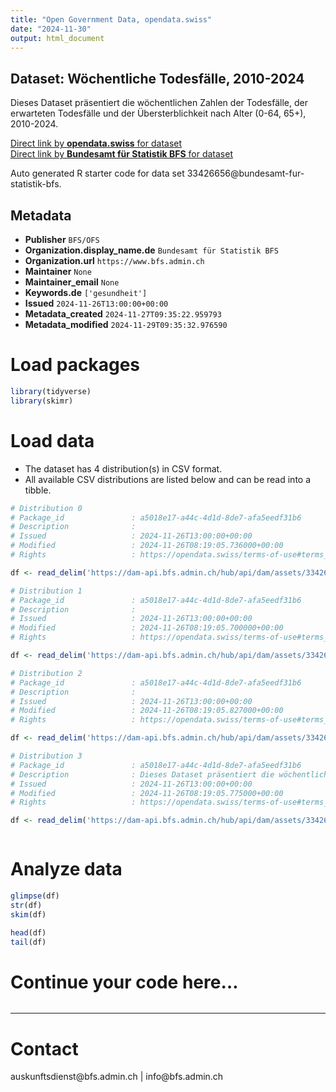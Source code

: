 ```yaml
---
title: "Open Government Data, opendata.swiss"
date: "2024-11-30"
output: html_document
---
```


## Dataset: Wöchentliche Todesfälle, 2010-2024

Dieses Dataset präsentiert die wöchentlichen Zahlen der Todesfälle, der erwarteten Todesfälle und der Übersterblichkeit nach Alter (0-64, 65+), 2010-2024.

[Direct link by **opendata.swiss** for dataset](https://opendata.swiss/de/dataset/wochentliche-todesfalle-2010-2024)<br>
[Direct link by **Bundesamt für Statistik BFS** for dataset](https://www.bfs.admin.ch/asset/de/ts-d-14.03.04.03-wr)

Auto generated R starter code for data set 33426656@bundesamt-fur-statistik-bfs.

## Metadata

- **Publisher** `BFS/OFS`
- **Organization.display_name.de** `Bundesamt für Statistik BFS`
- **Organization.url** `https://www.bfs.admin.ch`
- **Maintainer** `None`
- **Maintainer_email** `None`
- **Keywords.de** `['gesundheit']`
- **Issued** `2024-11-26T13:00:00+00:00`
- **Metadata_created** `2024-11-27T09:35:22.959793`
- **Metadata_modified** `2024-11-29T09:35:32.976590`


# Load packages

```r

library(tidyverse)
library(skimr)

```

# Load data

-   The dataset has 4 distribution(s) in CSV format.
-   All available CSV distributions are listed below and can be read into a tibble.

```r

# Distribution 0
# Package_id               : a5018e17-a44c-4d1d-8de7-afa5eedf31b6
# Description              : 
# Issued                   : 2024-11-26T13:00:00+00:00
# Modified                 : 2024-11-26T08:19:05.736000+00:00
# Rights                   : https://opendata.swiss/terms-of-use#terms_by_ask

df <- read_delim('https://dam-api.bfs.admin.ch/hub/api/dam/assets/33426671/master')

# Distribution 1
# Package_id               : a5018e17-a44c-4d1d-8de7-afa5eedf31b6
# Description              : 
# Issued                   : 2024-11-26T13:00:00+00:00
# Modified                 : 2024-11-26T08:19:05.700000+00:00
# Rights                   : https://opendata.swiss/terms-of-use#terms_by_ask

df <- read_delim('https://dam-api.bfs.admin.ch/hub/api/dam/assets/33426680/master')

# Distribution 2
# Package_id               : a5018e17-a44c-4d1d-8de7-afa5eedf31b6
# Description              : 
# Issued                   : 2024-11-26T13:00:00+00:00
# Modified                 : 2024-11-26T08:19:05.827000+00:00
# Rights                   : https://opendata.swiss/terms-of-use#terms_by_ask

df <- read_delim('https://dam-api.bfs.admin.ch/hub/api/dam/assets/33426676/master')

# Distribution 3
# Package_id               : a5018e17-a44c-4d1d-8de7-afa5eedf31b6
# Description              : Dieses Dataset präsentiert die wöchentlichen Zahlen der Todesfälle, der erwarteten Todesfälle und der Übersterblichkeit nach Alter (0-64, 65+), 2010-2024.
# Issued                   : 2024-11-26T13:00:00+00:00
# Modified                 : 2024-11-26T08:19:05.775000+00:00
# Rights                   : https://opendata.swiss/terms-of-use#terms_by_ask

df <- read_delim('https://dam-api.bfs.admin.ch/hub/api/dam/assets/33426666/master')



```

# Analyze data

```r

glimpse(df)
str(df)
skim(df)

head(df)
tail(df)

```

# Continue your code here...

```r

```

------------------------------------------------------------------------

# Contact

auskunftsdienst@bfs.admin.ch | info@bfs.admin.ch
